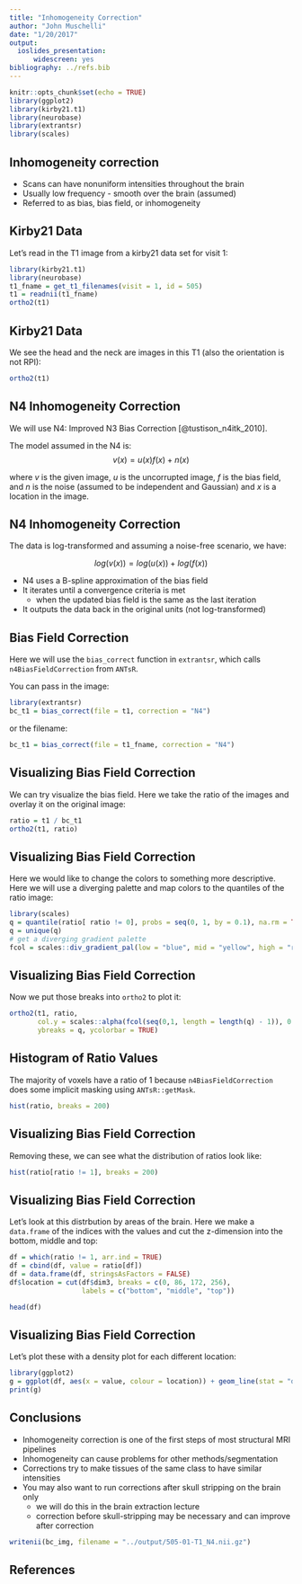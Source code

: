 ```yaml
---
title: "Inhomogeneity Correction"
author: "John Muschelli"
date: "1/20/2017"
output: 
  ioslides_presentation: 
      widescreen: yes
bibliography: ../refs.bib      
---
```


```r
knitr::opts_chunk$set(echo = TRUE)
library(ggplot2)
library(kirby21.t1)
library(neurobase)
library(extrantsr)
library(scales)
```

## Inhomogeneity correction

- Scans can have nonuniform intensities throughout the brain
- Usually low frequency - smooth over the brain (assumed)
- Referred to as bias, bias field, or inhomogeneity

## Kirby21 Data

Let's read in the T1 image from a kirby21 data set for visit 1:

```r
library(kirby21.t1)
library(neurobase)
t1_fname = get_t1_filenames(visit = 1, id = 505)
t1 = readnii(t1_fname)
ortho2(t1)
```

## Kirby21 Data

We see the head and the neck are images in this T1 (also the orientation is not RPI):

```r
ortho2(t1)
```


## N4 Inhomogeneity Correction

We will use N4: Improved N3 Bias Correction [@tustison_n4itk_2010].  

The model assumed in the N4 is:
$$
v(x) = u(x)f(x) + n(x)
$$

where $v$ is the given image, $u$ is the uncorrupted image, $f$ is the bias field, and $n$ is the noise (assumed to be independent and Gaussian) and $x$ is a location in the image.


## N4 Inhomogeneity Correction

The data is log-transformed and assuming a noise-free scenario, we have:

$$
log(v(x)) = log(u(x)) + log( f(x) )
$$

- N4 uses a B-spline approximation of the bias field
- It iterates until a convergence criteria is met
    - when the updated bias field is the same as the last iteration
- It outputs the data back in the original units (not log-transformed)

## Bias Field Correction

Here we will use the `bias_correct` function in `extrantsr`, which calls `n4BiasFieldCorrection` from `ANTsR`.  

You can pass in the image:
```r
library(extrantsr)
bc_t1 = bias_correct(file = t1, correction = "N4")
```

or the filename:

```r
bc_t1 = bias_correct(file = t1_fname, correction = "N4")
```


## Visualizing Bias Field Correction

We can try visualize the bias field.  Here we take the ratio of the images and overlay it on the original image:

```r
ratio = t1 / bc_t1
ortho2(t1, ratio)
```

## Visualizing Bias Field Correction

Here we would like to change the colors to something more descriptive.  Here we will use a diverging palette and map colors to the quantiles of the ratio image:

```r
library(scales)
q = quantile(ratio[ ratio != 0], probs = seq(0, 1, by = 0.1), na.rm = TRUE)
q = unique(q)
# get a diverging gradient palette
fcol = scales::div_gradient_pal(low = "blue", mid = "yellow", high = "red") 
```

## Visualizing Bias Field Correction

Now we put those breaks into `ortho2` to plot it:

```r
ortho2(t1, ratio, 
       col.y = scales::alpha(fcol(seq(0,1, length = length(q) - 1)), 0.5), 
       ybreaks = q, ycolorbar = TRUE)
```


## Histogram of Ratio Values

The majority of voxels have a ratio of $1$ because `n4BiasFieldCorrection` does some implicit masking using `ANTsR::getMask`.

```r
hist(ratio, breaks = 200)
```


## Visualizing Bias Field Correction

Removing these, we can see what the distribution of ratios look like:
```r
hist(ratio[ratio != 1], breaks = 200)
```


## Visualizing Bias Field Correction

Let's look at this distrbution by areas of the brain.  Here we make a `data.frame` of the indices with the values and cut the z-dimension into the bottom, middle and top:

```r
df = which(ratio != 1, arr.ind = TRUE)
df = cbind(df, value = ratio[df])
df = data.frame(df, stringsAsFactors = FALSE)
df$location = cut(df$dim3, breaks = c(0, 86, 172, 256),
                  labels = c("bottom", "middle", "top"))
```
```r
head(df)
```

## Visualizing Bias Field Correction

Let's plot these with a density plot for each different location:
```r
library(ggplot2)
g = ggplot(df, aes(x = value, colour = location)) + geom_line(stat = "density")
print(g)
```

## Conclusions

- Inhomogeneity correction is one of the first steps of most structural MRI pipelines
- Inhomogeneity can cause problems for other methods/segmentation
- Corrections try to make tissues of the same class to have similar intensities
- You may also want to run corrections after skull stripping on the brain only
    - we will do this in the brain extraction lecture
    - correction before skull-stripping may be necessary and can improve after correction



```r
writenii(bc_img, filename = "../output/505-01-T1_N4.nii.gz")
```

## References


